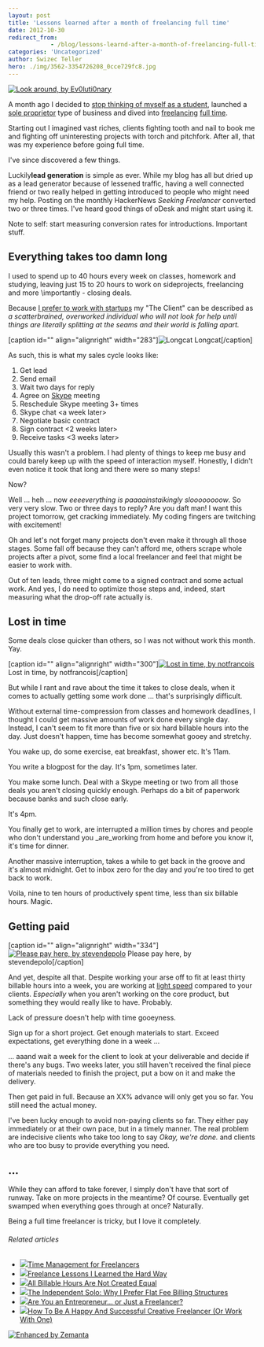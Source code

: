 ```yaml
---
layout: post
title: 'Lessons learned after a month of freelancing full time'
date: 2012-10-30
redirect_from: 
            - /blog/lessons-learnd-after-a-month-of-freelancing-full-time/swizec/5452
categories: 'Uncategorized'
author: Swizec Teller
hero: ./img/3562-3354726208_0cce729fc8.jpg
---
```

[![Look around, by Ev0luti0nary](http://farm9.staticflickr.com/8429/7867540240_37b9926b8b_z.jpg "Look around, by Ev0luti0nary")](http://www.flickr.com/photos/ev0luti0nary/7867540240/)



A month ago I decided to [stop thinking of myself as a student](http://swizec.com/blog/on-becoming-a-college-dropout/swizec/5315), launched a [sole proprietor](http://en.wikipedia.org/wiki/Sole_proprietorship "Sole proprietorship") type of business and dived into [freelancing](http://en.wikipedia.org/wiki/Freelancer "Freelancer") [full time](http://en.wikipedia.org/wiki/Full-time "Full-time").



Starting out I imagined vast riches, clients fighting tooth and nail to book me and fighting off uninteresting projects with torch and pitchfork. After all, that was my experience before going full time.



I've since discovered a few things.



Luckily**lead generation** is simple as ever. While my blog has all but dried up as a lead generator because of lessened traffic, having a well connected friend or two really helped in getting introduced to people who might need my help. Posting on the monthly HackerNews _Seeking Freelancer_ converted two or three times. I've heard good things of oDesk and might start using it.



Note to self: start measuring conversion rates for introductions. Important stuff.

## Everything takes too damn long

I used to spend up to 40 hours every week on classes, homework and studying, leaving just 15 to 20 hours to work on sideprojects, freelancing and more \\importantly - closing deals.



Because [I prefer to work with startups](http://swizec.com/blog/why-i-only-work-with-startups/swizec/2936) my "The Client" can be described as _a scatterbrained, overworked individual who will not look for help until things are literally splitting at the seams and their world is falling apart._



\[caption id="" align="alignright" width="283"]![Longcat](http://cache.ohinternet.com/images/5/5c/Longcat.jpg "Longcat") Longcat\[/caption]



As such, this is what my sales cycle looks like:

1. Get lead
2. Send email
3. Wait two days for reply
4. Agree on [Skype](http://skype.com "Skype") meeting
5. Reschedule Skype meeting 3+ times
6. Skype chat &lt;a week later>
7. Negotiate basic contract
8. Sign contract &lt;2 weeks later>
9. Receive tasks &lt;3 weeks later>

Usually this wasn't a problem. I had plenty of things to keep me busy and could barely keep up with the speed of interaction myself. Honestly, I didn't even notice it took that long and there were so many steps!



Now?



Well ... heh ... now _eeeeverything is paaaainstaikingly sloooooooow_. So very very slow. Two or three days to reply? Are you daft man! I want this project tomorrow, get cracking immediately. My coding fingers are twitching with excitement!



Oh and let's not forget many projects don't even make it through all those stages. Some fall off because they can't afford me, others scrape whole projects after a pivot, some find a local freelancer and feel that might be easier to work with.



Out of ten leads, three might come to a signed contract and some actual work. And yes, I do need to optimize those steps and, indeed, start measuring what the drop-off rate actually is.

## Lost in time

Some deals close quicker than others, so I was not without work this month. Yay.



\[caption id="" align="alignright" width="300"][![Lost in time, by notfrancois](http://farm3.staticflickr.com/2683/4328096189_ac4b8738df.jpg "Lost in time, by notfrancois")](http://www.flickr.com/photos/frenchy/4328096189/) Lost in time, by notfrancois\[/caption]



But while I rant and rave about the time it takes to close deals, when it comes to actually getting some work done ... that's surprisingly difficult.



Without external time-compression from classes and homework deadlines, I thought I could get massive amounts of work done every single day. Instead, I can't seem to fit more than five or six hard billable hours into the day. Just doesn't happen, time has become somewhat gooey and stretchy.



You wake up, do some exercise, eat breakfast, shower etc. It's 11am.



You write a blogpost for the day. It's 1pm, sometimes later.



You make some lunch. Deal with a Skype meeting or two from all those deals you aren't closing quickly enough. Perhaps do a bit of paperwork because banks and such close early.



It's 4pm.



You finally get to work, are interrupted a million times by chores and people who don't understand you _are_working from home and before you know it, it's time for dinner.



Another massive interruption, takes a while to get back in the groove and it's almost midnight. Get to inbox zero for the day and you're too tired to get back to work.



Voila, nine to ten hours of productively spent time, less than six billable hours. Magic.

## Getting paid

\[caption id="" align="alignright" width="334"][![Please pay here, by stevendepolo](./img/3562-3354726208_0cce729fc8.jpg "Please pay here, by stevendepolo")](http://www.flickr.com/photos/stevendepolo/3354726208/) Please pay here, by stevendepolo\[/caption]



And yet, despite all that. Despite working your arse off to fit at least thirty billable hours into a week, you are working at [light speed](http://en.wikipedia.org/wiki/Speed_of_light "Speed of light") compared to your clients. _Especially_ when you aren't working on the core product, but something they would really like to have. Probably.



Lack of pressure doesn't help with time gooeyness.



Sign up for a short project. Get enough materials to start. Exceed expectations, get everything done in a week ...



... aaand wait a week for the client to look at your deliverable and decide if there's any bugs. Two weeks later, you still haven't received the final piece of materials needed to finish the project, put a bow on it and make the delivery.



Then get paid in full. Because an XX% advance will only get you so far. You still need the actual money.



I've been lucky enough to avoid non-paying clients so far. They either pay immediately or at their own pace, but in a timely manner. The real problem are indecisive clients who take too long to say _Okay, we're done._ and clients who are too busy to provide everything you need.

## ...

While they can afford to take forever, I simply don't have that sort of runway. Take on more projects in the meantime? Of course. Eventually get swamped when everything goes through at once? Naturally.



Being a full time freelancer is tricky, but I love it completely.

###### Related articles

- [![](http://i.zemanta.com/120222863_80_80.jpg)](http://rockfromthesun.wordpress.com/2012/10/21/time-management-for-freelancers/)[Time Management for Freelancers](http://rockfromthesun.wordpress.com/2012/10/21/time-management-for-freelancers/)
- [![](http://i.zemanta.com/114603895_80_80.jpg)](http://resnarkable.com/2012/09/freelance-lessons-i-learned-the-hard-way/)[Freelance Lessons I Learned the Hard Way](http://resnarkable.com/2012/09/freelance-lessons-i-learned-the-hard-way/)
- [![](http://i.zemanta.com/noimg_95_80_80.jpg)](http://lasthonestlawyer.wordpress.com/2012/09/24/all-billable-hours-are-not-created-equal/)[All Billable Hours Are Not Created Equal](http://lasthonestlawyer.wordpress.com/2012/09/24/all-billable-hours-are-not-created-equal/)
- [![](http://i.zemanta.com/110214272_80_80.jpg)](http://blog.rocketlawyer.com/the-independent-solo-why-i-prefer-flat-fee-billing-structures-99042)[The Independent Solo: Why I Prefer Flat Fee Billing Structures](http://blog.rocketlawyer.com/the-independent-solo-why-i-prefer-flat-fee-billing-structures-99042)
- [![](http://i.zemanta.com/112100500_80_80.jpg)](http://freelanceswitch.com/inspiration/are-you-an-entrepreneur/)[Are You an Entrepreneur... or Just a Freelancer?](http://freelanceswitch.com/inspiration/are-you-an-entrepreneur/)
- [![](http://i.zemanta.com/114610610_80_80.jpg)](http://www.fastcocreate.com/1681611/how-to-be-a-happy-and-successful-creative-freelancer-or-work-with-one)[How To Be A Happy And Successful Creative Freelancer (Or Work With One)](http://www.fastcocreate.com/1681611/how-to-be-a-happy-and-successful-creative-freelancer-or-work-with-one)

[![Enhanced by Zemanta](http://img.zemanta.com/zemified_e.png?x-id=16487827-a07b-44b8-b15a-540a639e9280)](http://www.zemanta.com/?px "Enhanced by Zemanta")